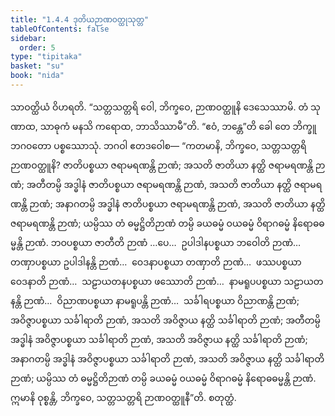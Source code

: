 ```yaml
---
title: "1.4.4 ဒုတိယဉာဏဝတ္ထုသုတ္တ"
tableOfContents: false
sidebar:
  order: 5
type: "tipitaka"
basket: "su"
book: "nida"
---
```



<DynamicBreadcrumb />

<Division number="34" book="nida">

<Paragraph number="256" book="nida">
သာဝတ္ထိယံ ဝိဟရတိ. “သတ္တသတ္တရိ ဝေါ, ဘိက္ခဝေ, ဉာဏဝတ္ထူနိ ဒေသေဿာမိ. တံ သုဏာထ, သာဓုကံ မနသိ ကရောထ, ဘာသိဿာမီ”တိ. “ဧဝံ, ဘန္တေ”တိ ခေါ တေ ဘိက္ခူ ဘဂဝတော ပစ္စဿောသုံ. ဘဂဝါ ဧတဒဝေါစ—
</Paragraph>

<Paragraph number="257" book="nida">
“ကတမာနိ, ဘိက္ခဝေ, သတ္တသတ္တရိ ဉာဏဝတ္ထူနိ? ဇာတိပစ္စယာ ဇရာမရဏန္တိ ဉာဏံ; အသတိ ဇာတိယာ နတ္ထိ ဇရာမရဏန္တိ ဉာဏံ; အတီတမ္ပိ အဒ္ဓါနံ ဇာတိပစ္စယာ ဇရာမရဏန္တိ ဉာဏံ, အသတိ ဇာတိယာ နတ္ထိ ဇရာမရဏန္တိ ဉာဏံ; အနာဂတမ္ပိ အဒ္ဓါနံ ဇာတိပစ္စယာ ဇရာမရဏန္တိ ဉာဏံ, အသတိ ဇာတိယာ နတ္ထိ ဇရာမရဏန္တိ ဉာဏံ; ယမ္ပိဿ တံ ဓမ္မဋ္ဌိတိဉာဏံ တမ္ပိ ခယဓမ္မံ ဝယဓမ္မံ ဝိရာဂဓမ္မံ နိရောဓဓမ္မန္တိ ဉာဏံ.
</Paragraph>

<Paragraph number="258" book="nida">
ဘဝပစ္စယာ ဇာတီတိ ဉာဏံ …ပေ…  ဥပါဒါနပစ္စယာ ဘဝေါတိ ဉာဏံ…  တဏှာပစ္စယာ ဥပါဒါနန္တိ ဉာဏံ…  ဝေဒနာပစ္စယာ တဏှာတိ ဉာဏံ…  ဖဿပစ္စယာ ဝေဒနာတိ ဉာဏံ…  သဠာယတနပစ္စယာ ဖဿောတိ ဉာဏံ…  နာမရူပပစ္စယာ သဠာယတနန္တိ ဉာဏံ…  ဝိညာဏပစ္စယာ နာမရူပန္တိ ဉာဏံ…  သင်္ခါရပစ္စယာ ဝိညာဏန္တိ ဉာဏံ; အဝိဇ္ဇာပစ္စယာ သင်္ခါရာတိ ဉာဏံ, အသတိ အဝိဇ္ဇာယ နတ္ထိ သင်္ခါရာတိ ဉာဏံ; အတီတမ္ပိ အဒ္ဓါနံ အဝိဇ္ဇာပစ္စယာ သင်္ခါရာတိ ဉာဏံ, အသတိ အဝိဇ္ဇာယ နတ္ထိ သင်္ခါရာတိ ဉာဏံ; အနာဂတမ္ပိ အဒ္ဓါနံ အဝိဇ္ဇာပစ္စယာ သင်္ခါရာတိ ဉာဏံ, အသတိ အဝိဇ္ဇာယ နတ္ထိ သင်္ခါရာတိ ဉာဏံ; ယမ္ပိဿ တံ ဓမ္မဋ္ဌိတိဉာဏံ တမ္ပိ ခယဓမ္မံ ဝယဓမ္မံ ဝိရာဂဓမ္မံ နိရောဓဓမ္မန္တိ ဉာဏံ. ဣမာနိ ဝုစ္စန္တိ, ဘိက္ခဝေ, သတ္တသတ္တရိ ဉာဏဝတ္ထူနီ”တိ.

</Paragraph>
</Division>

<Paragraph number="259" type="center" book="nida">
စတုတ္ထံ.
</Paragraph>
